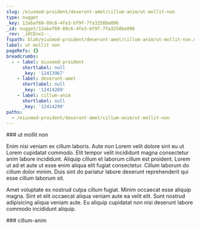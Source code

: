 ```yaml
---
slug: /eiusmod-proident/deserunt-amet/cillum-anim/ut-mollit-non
type: nugget
_key: 13abaf69-89c6-4fe3-bf9f-7fa3258be096
_id: nugget/13abaf69-89c6-4fe3-bf9f-7fa3258be096
_rev: _iKCEnv2--_
fspath: blah/eiusmod-proident/deserunt-amet/cillum-anim/ut-mollit-non.md
label: ut mollit non
pageRefs: {}
breadcrumbs:
  - - label: eiusmod-proident
      shortlabel: null
      _key: '12413967'
    - label: deserunt-amet
      shortlabel: null
      _key: '12414269'
    - label: cillum-anim
      shortlabel: null
      _key: '12414299'
paths:
  - /eiusmod-proident/deserunt-amet/cillum-anim/ut-mollit-non
---
```


<NuggetArea>
<Nugget slug="/eiusmod-proident/deserunt-amet/cillum-anim/ut-mollit-non" type="nugget" _key="13abaf69-89c6-4fe3-bf9f-7fa3258be096" _id="nugget/13abaf69-89c6-4fe3-bf9f-7fa3258be096" _rev="_iKCEnv2--_" fspath="blah/eiusmod-proident/deserunt-amet/cillum-anim/ut-mollit-non.md" label="ut mollit non" paths="/eiusmod-proident/deserunt-amet/cillum-anim/ut-mollit-non">
<NuggetBody>
### ut mollit non

Enim nisi veniam ex cillum laboris. Aute non Lorem velit dolore sint eu ut Lorem cupidatat commodo. Elit tempor velit incididunt magna consectetur anim labore incididunt. Aliquip cillum et laborum cillum est proident. Lorem ut ad et aute ut esse enim aliqua elit fugiat consectetur. Cillum laborum do cillum dolor minim. Duis sint do pariatur labore deserunt reprehenderit qui esse cillum laborum sit.

Amet voluptate ex nostrud culpa cillum fugiat. Minim occaecat esse aliquip magna. Sint et elit occaecat aliqua veniam aute ea velit elit. Sunt nostrud adipisicing aliqua veniam aute. Eu aliquip cupidatat non nisi deserunt labore commodo incididunt aliquip.

</NuggetBody>
<Breadcrumbs>
<Crumbs>
<Crumb _key="12413967" label="eiusmod-proident" /><Crumb _key="12414269" label="deserunt-amet" /><Crumb _key="12414299" label="cillum-anim" />
</Crumbs>
</Breadcrumbs>
</Nugget>

<NuggetsInbound>
</NuggetsInbound>
<NuggetsOutbound>
</NuggetsOutbound>
</NuggetArea>
<PassagesInbound>
<Passage direction="inbound" type="passage" _key="12414299" _id="passage/12414299" _rev="_iKCEnvy--A" label="cillum-anim" passage="cillum-anim" fspath="blah/eiusmod-proident/deserunt-amet/cillum-anim" paths="/eiusmod-proident/deserunt-amet/cillum-anim" slug="/eiusmod-proident/deserunt-amet/cillum-anim">
<NuggetBody>
### cillum-anim

</NuggetBody>
<Breadcrumbs>
<Crumbs>
<Crumb _key="12413967" label="eiusmod-proident" /><Crumb _key="12414269" label="deserunt-amet" />
</Crumbs>
</Breadcrumbs>
</Passage>

</PassagesInbound>
<PassagesOutbound>
</PassagesOutbound>